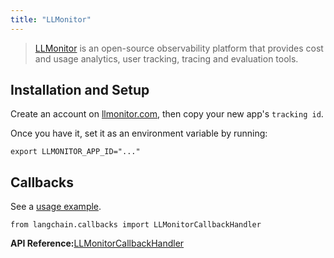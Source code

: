 ```yaml
---
title: "LLMonitor"
---
```


> [LLMonitor](https://llmonitor.com?utm_source=langchain\&utm_medium=py\&utm_campaign=docs) is an open-source observability platform that provides cost and usage analytics, user tracking, tracing and evaluation tools.

## Installation and Setup

Create an account on [llmonitor.com](https://llmonitor.com?utm_source=langchain\&utm_medium=py\&utm_campaign=docs), then copy your new app's `tracking id`.

Once you have it, set it as an environment variable by running:

```
export LLMONITOR_APP_ID="..."
```

## Callbacks

See a [usage example](/oss/integrations/callbacks/llmonitor).

```
from langchain.callbacks import LLMonitorCallbackHandler
```

**API Reference:**[LLMonitorCallbackHandler](https://python.langchain.com/api_reference/community/callbacks/langchain_community.callbacks.llmonitor_callback.LLMonitorCallbackHandler.html)

